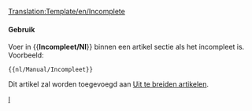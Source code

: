 <noinclude>[[Translation:Template/en/Incomplete]]</noinclude><noinclude></noinclude>{{en/Ambox| type  = content
| image = UnderConstructionOrange.png
| text  = <strong>Incompleet</strong><br>A.u.b. let op dat de informatie op deze pagina nog niet compleet is, omdat het nog in bewerking is.
}}<includeonly>{{{1|[[Category:nl/Uit te breiden artikelen]]}}}</includeonly><noinclude>

====Gebruik====
Voer in <nowiki>{{</nowiki>'''Incompleet/Nl'''<nowiki>}}</nowiki> binnen een artikel sectie als het incompleet is. Voorbeeld:
<pre>{{nl/Manual/Incompleet}}</pre>
Dit artikel zal worden toegevoegd aan [[:Category:nl/Uit te breiden artikelen|Uit te breiden artikelen]].

[[Category:nl/Manual/Base Set/Berichtenbox|I]]</noinclude>